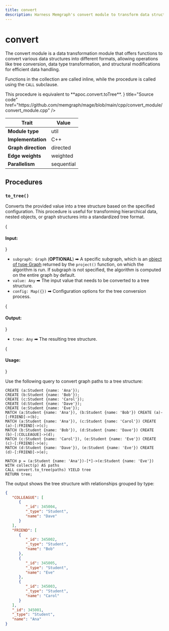 ```yaml
---
title: convert
description: Harness Memgraph's convert module to transform data structures into tree representations efficiently. Visualize the potential with detailed documentation and tutorials.
---
```


# convert


The convert module is a data transformation module that offers functions
to convert various data structures into different formats, allowing operations
like tree conversion, data type transformation, and structural modifications
for efficient data handling.

Functions in the collection are called inline, while the procedure is called
using the `CALL` subclause. 

<Callout type="info">
This procedure is equivalent to **apoc.convert.toTree**.
</Callout>

<Cards>
  <Cards.Card
    icon={<GitHub />}
    title="Source code"
    href="https://github.com/memgraph/mage/blob/main/cpp/convert_module/convert_module.cpp"
  />
</Cards>

| Trait               | Value                                                 |
| ------------------- | ---------- |
| **Module type**     | util       |
| **Implementation**  | C++        |
| **Graph direction** | directed   |
| **Edge weights**    | weighted   |
| **Parallelism**     | sequential |

## Procedures

### `to_tree()`

Converts the provided value into a tree structure based on the specified configuration.
This procedure is useful for transforming hierarchical data, nested objects, or
graph structures into a standardized tree format.

{<h4 className="custom-header"> Input: </h4>}

- `subgraph: Graph` (**OPTIONAL**) ➡ A specific subgraph, which is an [object of type Graph](/advanced-algorithms/run-algorithms#run-procedures-on-subgraph) returned by the `project()` function, on which the algorithm is run. 
If subgraph is not specified, the algorithm is computed on the entire graph by default.
- `value: Any` ➡ The input value that needs to be converted to a tree structure.
- `config: Map({})` ➡ Configuration options for the tree conversion process.

{<h4 className="custom-header"> Output: </h4>}

- `tree: Any` ➡ The resulting tree structure.

{<h4 className="custom-header"> Usage: </h4>}

Use the following query to convert graph paths to a tree structure:

```cypher
CREATE (a:Student {name: 'Ana'});
CREATE (b:Student {name: 'Bob'});
CREATE (c:Student {name: 'Carol'});
CREATE (d:Student {name: 'Dave'});
CREATE (e:Student {name: 'Eve'});
MATCH (a:Student {name: 'Ana'}), (b:Student {name: 'Bob'}) CREATE (a)-[:FRIEND]->(b);
MATCH (a:Student {name: 'Ana'}), (c:Student {name: 'Carol'}) CREATE (a)-[:FRIEND]->(c);
MATCH (b:Student {name: 'Bob'}), (d:Student {name: 'Dave'}) CREATE (b)-[:COLLEAGUE]->(d);
MATCH (c:Student {name: 'Carol'}), (e:Student {name: 'Eve'}) CREATE (c)-[:FRIEND]->(e);
MATCH (d:Student {name: 'Dave'}), (e:Student {name: 'Eve'}) CREATE (d)-[:FRIEND]->(e);

MATCH p = (a:Student {name: 'Ana'})-[*]->(e:Student {name: 'Eve'})
WITH collect(p) AS paths
CALL convert.to_tree(paths) YIELD tree
RETURN tree;
```

The output shows the tree structure with relationships grouped by type:

```json
{
   "COLLEAGUE": [
      {
         "_id": 345004,
         "_type": "Student",
         "name": "Dave"
      }
   ],
   "FRIEND": [
      {
         "_id": 345002,
         "_type": "Student",
         "name": "Bob"
      },
      {
         "_id": 345005,
         "_type": "Student",
         "name": "Eve"
      },
      {
         "_id": 345003,
         "_type": "Student",
         "name": "Carol"
      }
   ],
   "_id": 345001,
   "_type": "Student",
   "name": "Ana"
}
```
